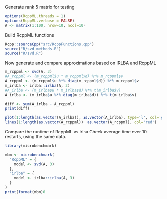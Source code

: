 Generate rank 5 matrix for testing

```r
options(RcppML.threads = 1)
options(RcppML.verbose = FALSE)
A <- matrix(1:100, nrow=10, ncol=10)
```

Build RcppML functions
```r
Rcpp::sourceCpp("src/RcppFunctions.cpp")
source("R/svd_methods.R")
source("R/svd.R")
```

Now generate and compare approximations based on IRLBA and RcppML
```r
m_rcppml <- svd(A, 3)
#A_rcppml <- (m_rcppml$u * m_rcppml$d) %*% m_rcppml$v
A_rcppml <- (m_rcppml$u %*% diag(m_rcppml$d)) %*% m_rcppml$v
m_irlba <- irlba::irlba(A, 3)
#A_irlba <- (m_irlba$u * m_irlba$d) %*% t(m_irlba$v)
A_irlba <- (m_irlba$u %*% diag(m_irlba$d)) %*% t(m_irlba$v)

diff <- sum(A_irlba - A_rcppml)
print(diff)

plot(1:length(as.vector(A_irlba)), as.vector(A_irlba), type='l', col='green')
lines(1:length(as.vector(A_rcppml)), as.vector(A_rcppml), col='red')
```

Compare the runtime of RcppML vs irlba
Check average time over 10 restarts, using the same data. 

```r
library(microbenchmark)

mbm <- microbenchmark(
  "RcppML" = {
    model <- svd(A, 3)
  },
  "irlba" = {
    model <- irlba::irlba(A, 3)
  }
)
print(format(mbm)0
```

